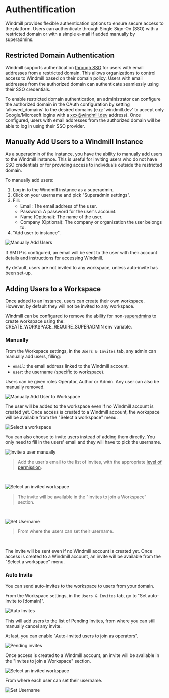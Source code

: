 
# Authentification

Windmill provides flexible authentication options to ensure secure access to the platform. Users can authenticate through Single Sign-On (SSO) with a restricted domain or with a simple e-mail if added manually by superadmins.

<div class="grid grid-cols-2 gap-6 mb-4">
	<DocCard
    	title="Roles and Permissions"
    	description="Find out about the roles within a Windmill instance and their respective permissions."
    	href="/docs/core_concepts/roles_and_permissions"
    />
</div>

## Restricted Domain Authentication

Windmill supports authentication [through SSO](../../misc/2_setup_oauth/index.md) for users with email addresses from a restricted domain. This allows organizations to control access to Windmill based on their domain policy. Users with email addresses from the authorized domain can authenticate seamlessly using their SSO credentials.

To enable restricted domain authentication, an administrator can configure the authorized domain in the OAuth configuration by setting 'allowed_domains' to the desired domains (e.g: 'windmill.dev' to accept only Google/Microsoft logins with a xxx@windmill.dev address). Once configured, users with email addresses from the authorized domain will be able to log in using their SSO provider.

## Manually Add Users to a Windmill Instance

As a superadmin of the instance, you have the ability to manually add users to the Windmill instance. This is useful for inviting users who do not have SSO credentials or for providing access to individuals outside the restricted domain.

To manually add users:
1. Log in to the Windmill instance as a superadmin.
2. Click on your username and pick "Superadmin settings".
3. Fill:
   - Email: The email address of the user.
   - Password: A password for the user's account.
   - Name (Optional): The name of the user.
   - Company (Optional): The company or organization the user belongs to.
4. "Add user to instance".

![Manually Add Users](./add_global_users.png "Manually Add Users")

If SMTP is configured, an email will be sent to the user with their account details and instructions for accessing Windmill.

By default, users are not invited to any workspace, unless auto-invite has been set-up.

## Adding Users to a Workspace

Once added to an instance, users can create their own workspace. However, by default they will not be invited to any workspace.

Windmill can be configured to remove the ability for non-[superadmins](../16_roles_and_permissions/index.mdx) to create workspace using the: CREATE_WORKSPACE_REQUIRE_SUPERADMIN env variable.

### Manually

From the Workspace settings, in the `Users & Invites` tab, any admin can manually add users, filling:
- `email`: the email address linked to the Windmill account.
- `user`: the username (specific to workspace).

Users can be given roles Operator, Author or Admin. Any user can also be manually removed.

![Manually Add User to Workspace](./add_user_to_workspace.png "Manually add user to workspace")

The user will be added to the workspace even if no Windmill account is created yet. Once access is created to a Windmill account, the workspace will be available from the "Select a workspace" menu.

![Select a workspace](./select_workspace.png "Select a workspace")

You can also choose to invite users instead of adding them directly. You only need to fill in the users' email and they will have to pick the username.

![Invite a user manually](./invite_manually.png "Invite a user manually")

> Add the user's email to the list of invites, with the appropriate [level of permission](../16_roles_and_permissions/index.mdx).

<br/>

![Select an invited workspace](./get_invite.png "Select an invited workspace")

> The invite will be available in the "Invites to join a Workspace" section.

<br/>

![Set Username](./set_username.png "Set a Username")

> From where the users can set their username.

<br/>

The invite will be sent even if no Windmill account is created yet. Once access is created to a Windmill account, an invite will be available from the "Select a workspace" menu.

### Auto Invite

You can send auto-invites to the workspace to users from your domain.

From the Workspace settings, in the `Users & Invites` tab, go to "Set auto-invite to [domain]".

![Auto Invites](./auto_invite.png "Auto invites")

This will add users to the list of Pending Invites, from where you can still manually cancel any invite.

At last, you can enable "Auto-invited users to join as operators".

![Pending invites](./pending_invites.png "Pending invites")

Once access is created to a Windmill account, an invite will be available in the "Invites to join a Workspace" section.

![Select an invited workspace](./get_invite.png "Select an invited workspace")

From where each user can set their username.

![Set Username](./set_username.png "Set a Username")